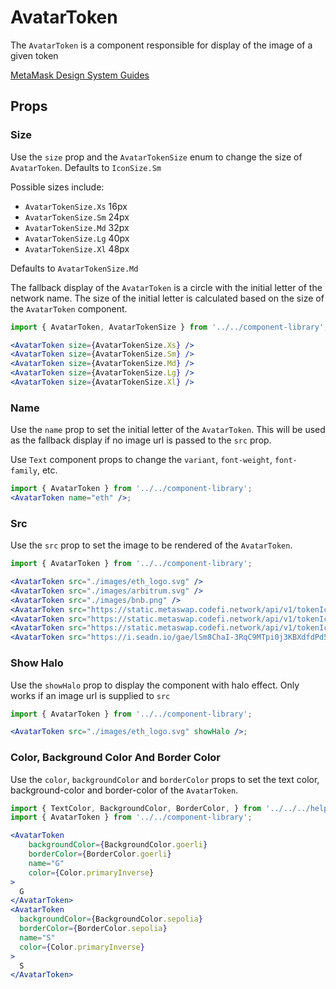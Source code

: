 

# AvatarToken

The `AvatarToken` is a component responsible for display of the image of a given token

[MetaMask Design System Guides](https://www.notion.so/MetaMask-Design-System-Guides-Design-f86ecc914d6b4eb6873a122b83c12940)

<Canvas>
  <Story id="components-componentlibrary-avatartoken--default-story" />
</Canvas>

## Props

<ArgsTable of={AvatarToken} />

### Size

Use the `size` prop and the `AvatarTokenSize` enum to change the size of `AvatarToken`. Defaults to `IconSize.Sm`

Possible sizes include:

- `AvatarTokenSize.Xs` 16px
- `AvatarTokenSize.Sm` 24px
- `AvatarTokenSize.Md` 32px
- `AvatarTokenSize.Lg` 40px
- `AvatarTokenSize.Xl` 48px

Defaults to `AvatarTokenSize.Md`

The fallback display of the `AvatarToken` is a circle with the initial letter of the network name. The size of the initial letter is calculated based on the size of the `AvatarToken` component.

<Canvas>
  <Story id="components-componentlibrary-avatartoken--size-story" />
</Canvas>

```jsx
import { AvatarToken, AvatarTokenSize } from '../../component-library';

<AvatarToken size={AvatarTokenSize.Xs} />
<AvatarToken size={AvatarTokenSize.Sm} />
<AvatarToken size={AvatarTokenSize.Md} />
<AvatarToken size={AvatarTokenSize.Lg} />
<AvatarToken size={AvatarTokenSize.Xl} />
```

### Name

Use the `name` prop to set the initial letter of the `AvatarToken`. This will be used as the fallback display if no image url is passed to the `src` prop.

Use `Text` component props to change the `variant`, `font-weight`, `font-family`, etc.

<Canvas>
  <Story id="components-componentlibrary-avatartoken--name" />
</Canvas>

```jsx
import { AvatarToken } from '../../component-library';
<AvatarToken name="eth" />;
```

### Src

Use the `src` prop to set the image to be rendered of the `AvatarToken`.

<Canvas>
  <Story id="components-componentlibrary-avatartoken--src" />
</Canvas>

```jsx
import { AvatarToken } from '../../component-library';

<AvatarToken src="./images/eth_logo.svg" />
<AvatarToken src="./images/arbitrum.svg" />
<AvatarToken src="./images/bnb.png" />
<AvatarToken src="https://static.metaswap.codefi.network/api/v1/tokenIcons/1/0x6b175474e89094c44da98b954eedeac495271d0f.png" />
<AvatarToken src="https://static.metaswap.codefi.network/api/v1/tokenIcons/1/0x0d8775f648430679a709e98d2b0cb6250d2887ef.png" />
<AvatarToken src="https://static.metaswap.codefi.network/api/v1/tokenIcons/1/0x7d1afa7b718fb893db30a3abc0cfc608aacfebb0.png" />
<AvatarToken src="https://i.seadn.io/gae/lSm8ChaI-3RqC9MTpi0j3KBXdfdPd57PN5UeQLY49JA3twy9wSt2dpaa22sSc6oyiXi2OEUR6GeFX8jwkZHEMADu6_Bd4EwTJ-rg?w=500&auto=format" />
```

### Show Halo

Use the `showHalo` prop to display the component with halo effect. Only works if an image url is supplied to `src`

<Canvas>
  <Story id="components-componentlibrary-avatartoken--show-halo" />
</Canvas>

```jsx
import { AvatarToken } from '../../component-library';

<AvatarToken src="./images/eth_logo.svg" showHalo />;
```

### Color, Background Color And Border Color

Use the `color`, `backgroundColor` and `borderColor` props to set the text color, background-color and border-color of the `AvatarToken`.

<Canvas>
  <Story id="components-componentlibrary-avatartoken--color-background-color-and-border-color" />
</Canvas>

```jsx
import { TextColor, BackgroundColor, BorderColor, } from '../../../helpers/constants/design-system';
import { AvatarToken } from '../../component-library';

<AvatarToken
    backgroundColor={BackgroundColor.goerli}
    borderColor={BorderColor.goerli}
    name="G"
    color={Color.primaryInverse}
>
  G
</AvatarToken>
<AvatarToken
  backgroundColor={BackgroundColor.sepolia}
  borderColor={BorderColor.sepolia}
  name="S"
  color={Color.primaryInverse}
>
  S
</AvatarToken>
```
